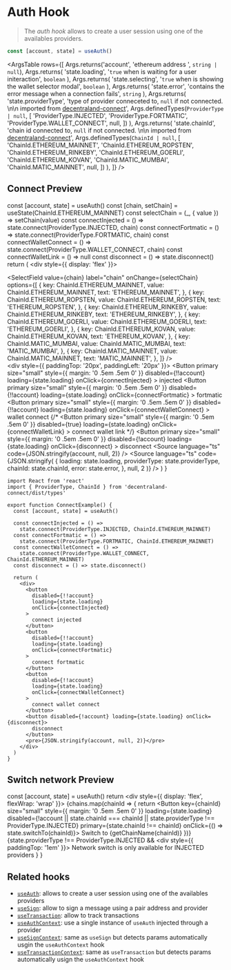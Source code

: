 
<Meta title="Hooks/useAuth" />

# Auth Hook

> The _auth hook_ allows to create a user session using one of the availables providers.

```ts
const [account, state] = useAuth()
```

<ArgsTable
  rows={[
    Args.returns('account', 'ethereum address ', `string | null`),
    Args.returns(
      'state.loading',
      '`true` when is waiting for a user initeraction',
      `boolean`
    ),
    Args.returns(
      'state.selecting',
      '`true` when is showing the wallet selector modal',
      `boolean`
    ),
    Args.returns(
      'state.error',
      'contains the error message when a connection fails',
      `string`
    ),
    Args.returns(
      'state.providerType',
      'type of provider conneceted to, `null` if not connected. \n\n imported from [decentraland-connect](https://www.npmjs.com/package/decentraland-connect)',
      Args.definedTypes(`ProviderType | null`, [
        'ProviderType.INJECTED',
        'ProviderType.FORTMATIC',
        'ProviderType.WALLET_CONNECT',
        null,
      ])
    ),
    Args.returns(
      'state.chainId',
      'chain id connected to, `null` if not connected. \n\n imported from [decentraland-connect](https://www.npmjs.com/package/decentraland-connect)',
      Args.definedTypes(`ChainId | null`, [
        'ChainId.ETHEREUM_MAINNET',
        'ChainId.ETHEREUM_ROPSTEN',
        'ChainId.ETHEREUM_RINKEBY',
        'ChainId.ETHEREUM_GOERLI',
        'ChainId.ETHEREUM_KOVAN',
        'ChainId.MATIC_MUMBAI',
        'ChainId.MATIC_MAINNET',
        null,
      ])
    ),
  ]}
/>

## Connect Preview

  const [account, state] = useAuth()
  const [chain, setChain] = useState(ChainId.ETHEREUM_MAINNET)
  const selectChain = (_, { value }) => setChain(value)
  const connectInjected = () => state.connect(ProviderType.INJECTED, chain)
  const connectFortmatic = () => state.connect(ProviderType.FORTMATIC, chain)
  const connectWalletConnect = () =>
    state.connect(ProviderType.WALLET_CONNECT, chain)
  const connectWalletLink = () => null
  const disconnect = () => state.disconnect()
  return (
    <Container>
      <div style={{ display: 'flex' }}>
        <div>
          <SelectField
            value={chain}
            label="chain"
            onChange={selectChain}
            options={[
              {
                key: ChainId.ETHEREUM_MAINNET,
                value: ChainId.ETHEREUM_MAINNET,
                text: 'ETHEREUM_MAINNET',
              },
              {
                key: ChainId.ETHEREUM_ROPSTEN,
                value: ChainId.ETHEREUM_ROPSTEN,
                text: 'ETHEREUM_ROPSTEN',
              },
              {
                key: ChainId.ETHEREUM_RINKEBY,
                value: ChainId.ETHEREUM_RINKEBY,
                text: 'ETHEREUM_RINKEBY',
              },
              {
                key: ChainId.ETHEREUM_GOERLI,
                value: ChainId.ETHEREUM_GOERLI,
                text: 'ETHEREUM_GOERLI',
              },
              {
                key: ChainId.ETHEREUM_KOVAN,
                value: ChainId.ETHEREUM_KOVAN,
                text: 'ETHEREUM_KOVAN',
              },
              {
                key: ChainId.MATIC_MUMBAI,
                value: ChainId.MATIC_MUMBAI,
                text: 'MATIC_MUMBAI',
              },
              {
                key: ChainId.MATIC_MAINNET,
                value: ChainId.MATIC_MAINNET,
                text: 'MATIC_MAINNET',
              },
            ]}
          />
        </div>
        <div style={{ paddingTop: '20px', paddingLeft: '20px' }}>
          <Button
            primary
            size="small"
            style={{ margin: '0 .5em .5em 0' }}
            disabled={!!account}
            loading={state.loading}
            onClick={connectInjected}
          >
            injected
          </Button>
          <Button
            primary
            size="small"
            style={{ margin: '0 .5em .5em 0' }}
            disabled={!!account}
            loading={state.loading}
            onClick={connectFortmatic}
          >
            fortmatic
          </Button>
          <Button
            primary
            size="small"
            style={{ margin: '0 .5em .5em 0' }}
            disabled={!!account}
            loading={state.loading}
            onClick={connectWalletConnect}
          >
            wallet connect
          </Button>
          {/* <Button
            primary
            size="small"
            style={{ margin: '0 .5em .5em 0' }}
            disabled={true}
            loading={state.loading}
            onClick={connectWalletLink}
            >
              connect wallet link
            </Button>*/}
          <Button
            primary
            size="small"
            style={{ margin: '0 .5em .5em 0' }}
            disabled={!account}
            loading={state.loading}
            onClick={disconnect}
          >
            disconnect
          </Button>
        </div>
      </div>
      <Source language="ts" code={JSON.stringify(account, null, 2)} />
      <Source
        language="ts"
        code={JSON.stringify(
          {
            loading: state.loading,
            providerType: state.providerType,
            chainId: state.chainId,
            error: state.error,
          },
          null,
          2
        )}
      />
    </Container>
  )
}

<ConnectExample />

```tsx dark=true
import React from 'react'
import { ProviderType, ChainId } from 'decentraland-connect/dist/types'

export function ConnectExample() {
  const [account, state] = useAuth()

  const connectInjected = () =>
    state.connect(ProviderType.INJECTED, ChainId.ETHEREUM_MAINNET)
  const connectFortmatic = () =>
    state.connect(ProviderType.FORTMATIC, ChainId.ETHEREUM_MAINNET)
  const connectWalletConnect = () =>
    state.connect(ProviderType.WALLET_CONNECT, ChainId.ETHEREUM_MAINNET)
  const disconnect = () => state.disconnect()

  return (
    <div>
      <button
        disabled={!!account}
        loading={state.loading}
        onClick={connectInjected}
      >
        connect injected
      </button>
      <button
        disabled={!!account}
        loading={state.loading}
        onClick={connectFortmatic}
      >
        connect fortmatic
      </button>
      <button
        disabled={!!account}
        loading={state.loading}
        onClick={connectWalletConnect}
      >
        connect wallet connect
      </button>
      <button disabled={!account} loading={state.loading} onClick={disconnect}>
        disconnect
      </button>
      <pre>{JSON.stringify(account, null, 2)}</pre>
    </div>
  )
}
```

## Switch network Preview

  const [account, state] = useAuth()
  return <Container>
    <div style={{ display: 'flex', flexWrap: 'wrap' }}>
      {chains.map(chainId => {
        return <Button
          key={chainId}
          size="small"
          style={{ margin: '0 .5em .5em 0' }}
          loading={state.loading}
          disabled={!account || state.chainId === chainId || state.providerType !== ProviderType.INJECTED}
          primary={state.chainId !== chainId}
          onClick={() => state.switchTo(chainId)}>
            Switch to {getChainName(chainId)}
          </Button>
      })}
    </div>
    {state.providerType !== ProviderType.INJECTED && <div style={{ paddingTop: '1em' }}>
      <Paragraph primary small>Network switch is only available for INJECTED providers</Paragraph>
    </div>}
  </Container>
}

<SwitchExample />

## Related hooks

- [`useAuth`](./?path=/story/hooks-useauth--page): allows to create a user session using one of the availables providers
- [`useSign`](./?path=/story/hooks-usesign--page): allow to sign a message using a pair address and provider
- [`useTransaction`](./?path=/story/hooks-usetransaction--page): allow to track transactions
- [`useAuthContext`](./?path=/story/context-auth-useauthcontext--page): use a single instance of `useAuth` injected through a provider
- [`useSignContext`](./?path=/story/context-auth-usesigncontext--page): same as `useSign` but detects params automatically usgin the `useAuthContext` hook
- [`useTransactionContext`](./?path=/story/context-auth-usetransactioncontext--page): same as `useTransaction` but detects params automatically usign the `useAuthContext` hook
